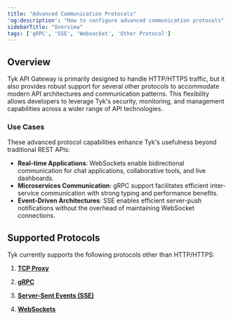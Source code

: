 ```yaml
---
title: "Advanced Communication Protocols"
'og:description': "How to configure advanced communication protocols"
sidebarTitle: "Overview"
tags: ['gRPC', 'SSE', 'Websocket', 'Other Protocol']
---
```


## Overview

Tyk API Gateway is primarily designed to handle HTTP/HTTPS traffic, but it also provides robust support for several other protocols to accommodate modern API architectures and communication patterns. This flexibility allows developers to leverage Tyk's security, monitoring, and management capabilities across a wider range of API technologies.

### Use Cases

These advanced protocol capabilities enhance Tyk's usefulness beyond traditional REST APIs:

-   **Real-time Applications**: WebSockets enable bidirectional communication for chat applications, collaborative tools, and live dashboards.
-   **Microservices Communication**: gRPC support facilitates efficient inter-service communication with strong typing and performance benefits.
-   **Event-Driven Architectures**: SSE enables efficient server-push notifications without the overhead of maintaining WebSocket connections.

## Supported Protocols

Tyk currently supports the following protocols other than HTTP/HTTPS:

1. **[TCP Proxy](/nightly/key-concepts/tcp-proxy)**

2. **[gRPC](/nightly/key-concepts/grpc-proxy)**

3. **[Server-Sent Events (SSE)](/nightly/advanced-configuration/sse-proxy)**

4. **[WebSockets](/nightly/advanced-configuration/websockets)**